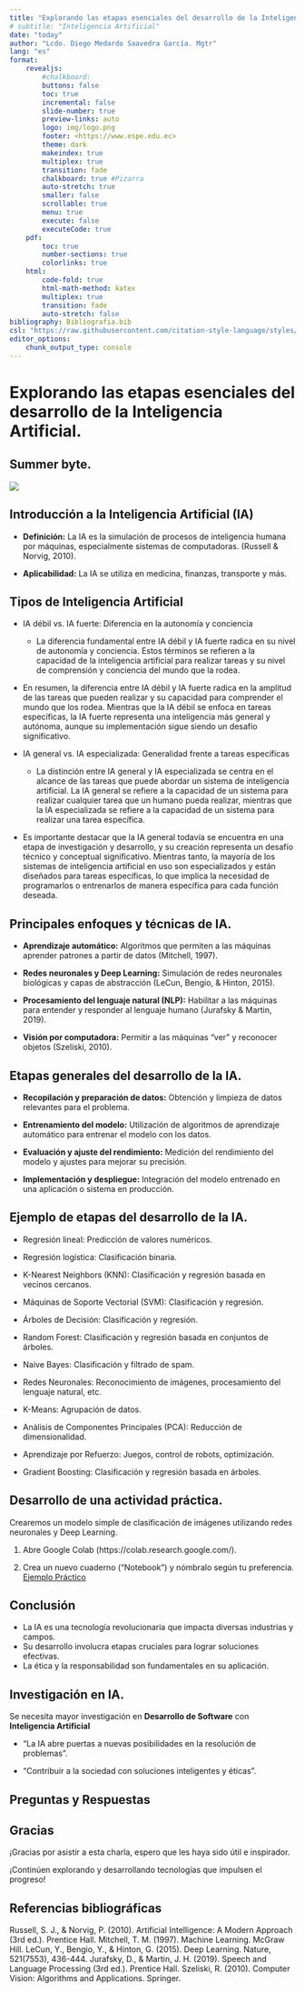 ```yaml
---
title: "Explorando las etapas esenciales del desarrollo de la Inteligencia Artificial"
# subtitle: "Inteligencia Artificial"
date: "today"
author: "Lcdo. Diego Medardo Saavedra García. Mgtr"
lang: "es"
format:
    revealjs:
        #chalkboard: 
        buttons: false
        toc: true
        incremental: false
        slide-number: true
        preview-links: auto
        logo: img/logo.png
        footer: <https://www.espe.edu.ec>
        theme: dark
        makeindex: true
        multiplex: true
        transition: fade
        chalkboard: true #Pizarra
        auto-stretch: true
        smaller: false
        scrollable: true
        menu: true 
        execute: false
        executeCode: true
    pdf:
        toc: true
        number-sections: true
        colorlinks: true
    html:     
        code-fold: true
        html-math-method: katex
        multiplex: true
        transition: fade
        auto-stretch: false
bibliography: Bibliografia.bib
csl: "https://raw.githubusercontent.com/citation-style-language/styles/master/apa.csl"
editor_options: 
    chunk_output_type: console
---
```


# Explorando las etapas esenciales del desarrollo de la Inteligencia Artificial.

## Summer byte.

![](images/Summerbyte.jpg){fig-align="center"}

## Introducción a la Inteligencia Artificial (IA)

::: incremental
-   **Definición:** La IA es la simulación de procesos de inteligencia humana por máquinas, especialmente sistemas de computadoras. (Russell & Norvig, 2010).

-   **Aplicabilidad:** La IA se utiliza en medicina, finanzas, transporte y más.
:::

## Tipos de Inteligencia Artificial

::: incremental
- IA débil vs. IA fuerte: Diferencia en la autonomía y conciencia

    - La diferencia fundamental entre IA débil y IA fuerte radica en su nivel de autonomía y conciencia. Estos términos se refieren a la capacidad de la inteligencia artificial para realizar tareas y su nivel de comprensión y conciencia del mundo que la rodea.

- En resumen, la diferencia entre IA débil y IA fuerte radica en la amplitud de las tareas que pueden realizar y su capacidad para comprender el mundo que los rodea. Mientras que la IA débil se enfoca en tareas específicas, la IA fuerte representa una inteligencia más general y autónoma, aunque su implementación sigue siendo un desafío significativo.

- IA general vs. IA especializada: Generalidad frente a tareas específicas

    - La distinción entre IA general y IA especializada se centra en el alcance de las tareas que puede abordar un sistema de inteligencia artificial. La IA general se refiere a la capacidad de un sistema para realizar cualquier tarea que un humano pueda realizar, mientras que la IA especializada se refiere a la capacidad de un sistema para realizar una tarea específica.

- Es importante destacar que la IA general todavía se encuentra en una etapa de investigación y desarrollo, y su creación representa un desafío técnico y conceptual significativo. Mientras tanto, la mayoría de los sistemas de inteligencia artificial en uso son especializados y están diseñados para tareas específicas, lo que implica la necesidad de programarlos o entrenarlos de manera específica para cada función deseada.
:::

## Principales enfoques y técnicas de IA.

::: incremental
-   **Aprendizaje automático:** Algoritmos que permiten a las máquinas aprender patrones a partir de datos (Mitchell, 1997).

-   **Redes neuronales y Deep Learning:** Simulación de redes neuronales biológicas y capas de abstracción (LeCun, Bengio, & Hinton, 2015).

-   **Procesamiento del lenguaje natural (NLP):** Habilitar a las máquinas para entender y responder al lenguaje humano (Jurafsky & Martin, 2019).

-   **Visión por computadora:** Permitir a las máquinas "ver" y reconocer objetos (Szeliski, 2010).
:::

## Etapas generales del desarrollo de la IA.

::: incremental
-   **Recopilación y preparación de datos:** Obtención y limpieza de datos relevantes para el problema.

-   **Entrenamiento del modelo:** Utilización de algoritmos de aprendizaje automático para entrenar el modelo con los datos.

-   **Evaluación y ajuste del rendimiento:** Medición del rendimiento del modelo y ajustes para mejorar su precisión.

-   **Implementación y despliegue:** Integración del modelo entrenado en una aplicación o sistema en producción.
:::

## Ejemplo de etapas del desarrollo de la IA.

::: incremental

- Regresión lineal: Predicción de valores numéricos.

- Regresión logística: Clasificación binaria.

- K-Nearest Neighbors (KNN): Clasificación y regresión basada en vecinos cercanos.

- Máquinas de Soporte Vectorial (SVM): Clasificación y regresión.

- Árboles de Decisión: Clasificación y regresión.

- Random Forest: Clasificación y regresión basada en conjuntos de árboles.

- Naive Bayes: Clasificación y filtrado de spam.

- Redes Neuronales: Reconocimiento de imágenes, procesamiento del lenguaje natural, etc.

- K-Means: Agrupación de datos.

- Análisis de Componentes Principales (PCA): Reducción de dimensionalidad.

- Aprendizaje por Refuerzo: Juegos, control de robots, optimización.

- Gradient Boosting: Clasificación y regresión basada en árboles.

:::

## Desarrollo de una actividad práctica.

::: incremental
Crearemos un modelo simple de clasificación de imágenes utilizando redes neuronales y Deep Learning.

1.  Abre Google Colab (https://colab.research.google.com/).

2.  Crea un nuevo cuaderno ("Notebook") y nómbralo según tu preferencia.
[Ejemplo Práctico](https://colab.research.google.com/drive/1taWPDuotLeVdK9yh0K-GGwefDWyGI9JY?usp=sharing)
:::

## Conclusión

::: incremental
-   La IA es una tecnología revolucionaria que impacta diversas industrias y campos.
-   Su desarrollo involucra etapas cruciales para lograr soluciones efectivas.
-   La ética y la responsabilidad son fundamentales en su aplicación.
:::

## Investigación en IA.

::: incremental
Se necesita mayor investigación en **Desarrollo de Software** con **Inteligencia Artificial**

-   "La IA abre puertas a nuevas posibilidades en la resolución de problemas".

-   "Contribuir a la sociedad con soluciones inteligentes y éticas".
:::

## Preguntas y Respuestas

## Gracias

::: incremental
¡Gracias por asistir a esta charla, espero que les haya sido útil e inspirador.

¡Continúen explorando y desarrollando tecnologías que impulsen el progreso!
:::

## Referencias bibliográficas

Russell, S. J., & Norvig, P. (2010). Artificial Intelligence: A Modern Approach (3rd ed.). Prentice Hall. Mitchell, T. M. (1997). Machine Learning. McGraw Hill. LeCun, Y., Bengio, Y., & Hinton, G. (2015). Deep Learning. Nature, 521(7553), 436-444. Jurafsky, D., & Martin, J. H. (2019). Speech and Language Processing (3rd ed.). Prentice Hall. Szeliski, R. (2010). Computer Vision: Algorithms and Applications. Springer.